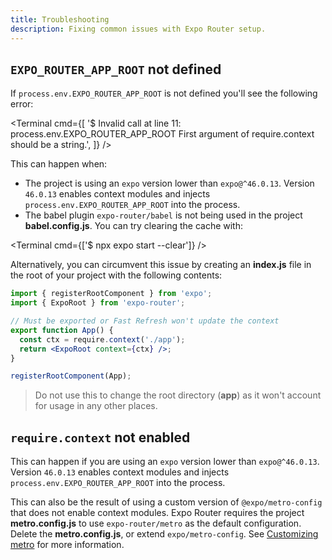 ```yaml
---
title: Troubleshooting
description: Fixing common issues with Expo Router setup.
---
```



## `EXPO_ROUTER_APP_ROOT` not defined

If `process.env.EXPO_ROUTER_APP_ROOT` is not defined you'll see the following error:

<Terminal
  cmd={[
    '$ Invalid call at line 11: process.env.EXPO_ROUTER_APP_ROOT First argument of require.context should be a string.',
  ]}
/>

This can happen when:

- The project is using an `expo` version lower than `expo@^46.0.13`. Version `46.0.13` enables context modules and injects `process.env.EXPO_ROUTER_APP_ROOT` into the process.
- The babel plugin `expo-router/babel` is not being used in the project **babel.config.js**. You can try clearing the cache with:

<Terminal cmd={['$ npx expo start --clear']} />

Alternatively, you can circumvent this issue by creating an **index.js** file in the root of your project with the following contents:

```jsx index.js
import { registerRootComponent } from 'expo';
import { ExpoRoot } from 'expo-router';

// Must be exported or Fast Refresh won't update the context
export function App() {
  const ctx = require.context('./app');
  return <ExpoRoot context={ctx} />;
}

registerRootComponent(App);
```

> Do not use this to change the root directory (**app**) as it won't account for usage in any other places.

## `require.context` not enabled

This can happen if you are using an `expo` version lower than `expo@^46.0.13`. Version `46.0.13` enables context modules and injects `process.env.EXPO_ROUTER_APP_ROOT` into the process.

This can also be the result of using a custom version of `@expo/metro-config` that does not enable context modules. Expo Router requires the project **metro.config.js** to use `expo-router/metro` as the default configuration. Delete the **metro.config.js**, or extend `expo/metro-config`. See [Customizing metro](/guides/customizing-metro/) for more information.
